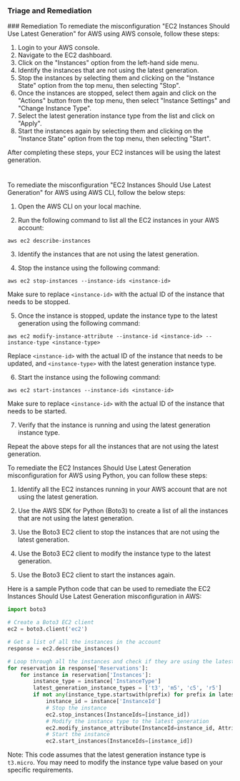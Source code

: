 
### Triage and Remediation
<Tabs>
<Tab title='Remediation'>
### Remediation

<AccordionGroup>
<Accordion title='Using Console' defaultOpen='true'>
To remediate the misconfiguration "EC2 Instances Should Use Latest Generation" for AWS using AWS console, follow these steps:

1. Login to your AWS console.
2. Navigate to the EC2 dashboard.
3. Click on the "Instances" option from the left-hand side menu.
4. Identify the instances that are not using the latest generation.
5. Stop the instances by selecting them and clicking on the "Instance State" option from the top menu, then selecting "Stop".
6. Once the instances are stopped, select them again and click on the "Actions" button from the top menu, then select "Instance Settings" and "Change Instance Type".
7. Select the latest generation instance type from the list and click on "Apply".
8. Start the instances again by selecting them and clicking on the "Instance State" option from the top menu, then selecting "Start".

After completing these steps, your EC2 instances will be using the latest generation.

#
</Accordion>

<Accordion title='Using CLI'>
To remediate the misconfiguration "EC2 Instances Should Use Latest Generation" for AWS using AWS CLI, follow the below steps:

1. Open the AWS CLI on your local machine.

2. Run the following command to list all the EC2 instances in your AWS account:

```
aws ec2 describe-instances
```

3. Identify the instances that are not using the latest generation.

4. Stop the instance using the following command:

```
aws ec2 stop-instances --instance-ids <instance-id>
```

Make sure to replace `<instance-id>` with the actual ID of the instance that needs to be stopped.

5. Once the instance is stopped, update the instance type to the latest generation using the following command:

```
aws ec2 modify-instance-attribute --instance-id <instance-id> --instance-type <instance-type>
```

Replace `<instance-id>` with the actual ID of the instance that needs to be updated, and `<instance-type>` with the latest generation instance type.

6. Start the instance using the following command:

```
aws ec2 start-instances --instance-ids <instance-id>
```

Make sure to replace `<instance-id>` with the actual ID of the instance that needs to be started.

7. Verify that the instance is running and using the latest generation instance type.

Repeat the above steps for all the instances that are not using the latest generation.
</Accordion>

<Accordion title='Using Python'>
To remediate the EC2 Instances Should Use Latest Generation misconfiguration for AWS using Python, you can follow these steps:

1. Identify all the EC2 instances running in your AWS account that are not using the latest generation.

2. Use the AWS SDK for Python (Boto3) to create a list of all the instances that are not using the latest generation.

3. Use the Boto3 EC2 client to stop the instances that are not using the latest generation.

4. Use the Boto3 EC2 client to modify the instance type to the latest generation.

5. Use the Boto3 EC2 client to start the instances again.

Here is a sample Python code that can be used to remediate the EC2 Instances Should Use Latest Generation misconfiguration in AWS:

```python
import boto3

# Create a Boto3 EC2 client
ec2 = boto3.client('ec2')

# Get a list of all the instances in the account
response = ec2.describe_instances()

# Loop through all the instances and check if they are using the latest generation
for reservation in response['Reservations']:
    for instance in reservation['Instances']:
        instance_type = instance['InstanceType']
        latest_generation_instance_types = ['t3', 'm5', 'c5', 'r5']
        if not any(instance_type.startswith(prefix) for prefix in latest_generation_instance_types):
            instance_id = instance['InstanceId']
            # Stop the instance
            ec2.stop_instances(InstanceIds=[instance_id])
            # Modify the instance type to the latest generation
            ec2.modify_instance_attribute(InstanceId=instance_id, Attribute='instanceType', Value='t3.micro')
            # Start the instance
            ec2.start_instances(InstanceIds=[instance_id])
```

Note: This code assumes that the latest generation instance type is `t3.micro`. You may need to modify the instance type value based on your specific requirements.
</Accordion>

</AccordionGroup>
</Tab>
</Tabs>
